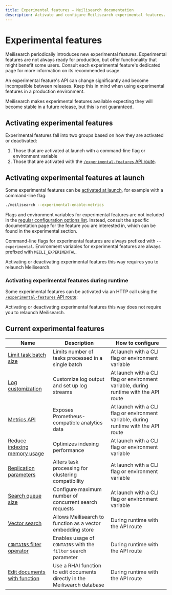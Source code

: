```yaml
---
title: Experimental features — Meilisearch documentation
description: Activate and configure Meilisearch experimental features. Meilisearch's experimental features offer exciting new functionality that is still in development.
---
```


# Experimental features

Meilisearch periodically introduces new experimental features. Experimental features are not always ready for production, but offer functionality that might benefit some users. Consult each experimental feature's dedicated page for more information on its recommended usage.

An experimental feature's API can change significantly and become incompatible between releases. Keep this in mind when using experimental features in a production environment.

Meilisearch makes experimental features available expecting they will become stable in a future release, but this is not guaranteed.

## Activating experimental features

Experimental features fall into two groups based on how they are activated or deactivated:

1. Those that are activated at launch with a command-line flag or environment variable
2. Those that are activated with the [`/experimental-features` API route](/reference/api/experimental_features).

## Activating experimental features at launch

Some experimental features can be [activated at launch](/learn/self_hosted/configure_meilisearch_at_launch), for example with a command-line flag:

```sh
./meilisearch --experimental-enable-metrics
```

Flags and environment variables for experimental features are not included in the [regular configuration options list](/learn/self_hosted/configure_meilisearch_at_launch#all-instance-options). Instead, consult the specific documentation page for the feature you are interested in, which can be found in the experimental section.

Command-line flags for experimental features are always prefixed with `--experimental`. Environment variables for experimental features are always prefixed with `MEILI_EXPERIMENTAL`.

Activating or deactivating experimental features this way requires you to relaunch Meilisearch.

### Activating experimental features during runtime

Some experimental features can be activated via an HTTP call using the [`/experimental-features` API route](/reference/api/experimental_feature):

<CodeSamples id="update_experimental_features_1" />

Activating or deactivating experimental features this way does not require you to relaunch Meilisearch.

## Current experimental features

| Name                                                                             | Description                                                | How to configure                                  |
|----------------------------------------------------------------------------------|------------------------------------------------------------|---------------------------------------------------|
| [Limit task batch size](/learn/experimental/max_number_of_batched_tasks)         | Limits number of tasks processed in a single batch         | At launch with a CLI flag or environment variable |
| [Log customization](/learn/experimental/log_customization)                       | Customize log output and set up log streams                | At launch with a CLI flag or environment variable, during runtime with the API route |
| [Metrics API](/learn/experimental/metrics)                                       | Exposes Prometheus-compatible analytics data               | At launch with a CLI flag or environment variable, during runtime with the API route |
| [Reduce indexing memory usage](/learn/experimental/reduce-indexing-memory-usage) | Optimizes indexing performance                             | At launch with a CLI flag or environment variable |
| [Replication parameters](/learn/experimental/replication_parameters)             | Alters task processing for clustering compatibility        | At launch with a CLI flag or environment variable |
| [Search queue size](/learn/experimental/search_queue_size)                       | Configure maximum number of concurrent search requests     | At launch with a CLI flag or environment variable |
| [Vector search](/learn/experimental/vector_search)                               | Allows Meilisearch to function as a vector embedding store | During runtime with the API route                 |
| [`CONTAINS` filter operator](/learn/filtering_and_sorting/filter_expression_reference#contains)                               | Enables usage of `CONTAINS` with the `filter` search parameter | During runtime with the API route                 |
| [Edit documents with function](/reference/api/documents#update-documents-with-function)                               | Use a RHAI function to edit documents directly in the Meilisearch database | During runtime with the API route                 |
